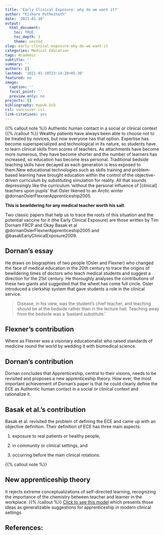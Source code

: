 ```yaml
---
title: 'Early Clinical Exposure: why do we want it?'
author: "Kishore Puthezhath"
date: '2021-01-10'
output:
  html_document:
    toc: TRUE
    toc_depth: 3
    theme: united
slug: early-clinical-exposure-why-do-we-want-it
categories: Medical Education
tags: Academic
subtitle: ''
summary: ''
authors: []
lastmod: '2021-01-10T23:14:20+05:30'
featured: no
image:
  caption: ''
  focal_point: ''
  preview_only: no
projects: []
bibliography: mypub.bib
csl: vancouver.csl
link-citations: yes
---
```

{{% callout note %}}
Authentic human contact in a social or clinical context
{{% /callout %}}
Wealthy patients have always been able to choose not to be treated by novices, but now everyone has that option. Expertise has become superspecialized and technological in its nature, so students have to learn clinical skills from scores of teachers. As attachments have become more numerous, they have become shorter and the number of learners has increased, so education has become less personal. Traditional bedside teaching skills have decayed as each generation is less exposed to them.New educational technologies such as skills training and problem-based learning have brought education within the control of the objective-driven curriculum by substituting simulation for reality. All that sounds depressingly like the curriculum ‘without the personal influence of [clinical] teachers upon pupils’ that Osler likened to an Arctic winter  @dornanOslerFlexnerApprenticeship2005.

**This is bewildering for any medical teacher worth his salt**.

Two classic papers that help us to trace the roots of this situation and the potential vaccine for it (the Early Clinical Exposure) are those written by Tim Dornam FRCP and Okay Basak et al @dornanOslerFlexnerApprenticeship2005 and @basakEarlyClinicalExposure2009.

## Dornan’s essay 

He draws on biographies of two people (Osler and Flexner) who changed the face of medical education in the 20th century to trace the origins of bewildering times of doctors who teach medical students and suggest a direction for the 21st century. He thoroughly analyses the contributions of these two giants and suggested that the wheel has come full circle. Osler introduced a clerkship system that gave students a role in the clinical service.

> Disease, in his view, was the student’s chief teacher, and teaching should be at the bedside rather than in the lecture hall. Teaching away from the bedside was a ‘bastard substitute.’

## Flexner's contribution

Where as Flexner was a visionary educationalist who raised standards of medicine round the world by wedding it with biomedical science. 

## Dornan's contribution

Dornan concludes that Apprenticeship, central to their visions, needs to be revisited and proposes a new apprenticeship theory. How ever, the most important achievement of Dornan’s paper is that he could clearly define the ECE as Authentic human contact in a social or clinical context and rationalize it. 

## Basak et al.'s contribution

Basak et al. revisited the problem of defining the ECE and came up with an objective definition. Their definition of ECE has three main aspects: 

1. exposure to real patients or healthy people, 

2. in community or clinical settings, and 

3. occurring before the main clinical rotations.

{{% callout note %}}

## New apprenticeship theory

It rejects extreme conceptualizations of self-directed learning, recognizing the importance of the chemistry between teacher and learner in the workplace.
{{% /callout %}}
[Click to see this model](https://www.ncbi.nlm.nih.gov/pmc/articles/PMC1079407/table/tbl1/?report=objectonly) which presents those ideas as generalizable suggestions for apprenticeship in modern clinical settings.

## References:
